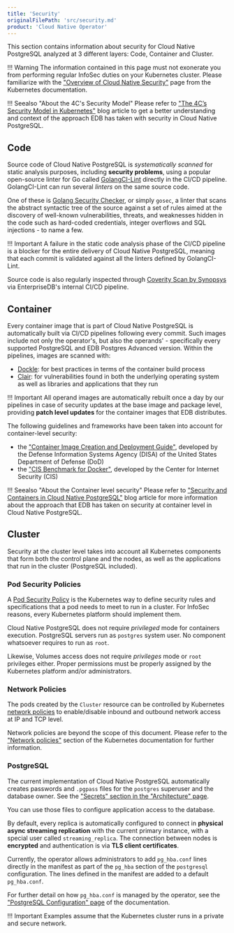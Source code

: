 ```yaml
---
title: 'Security'
originalFilePath: 'src/security.md'
product: 'Cloud Native Operator'
---
```


This section contains information about security for Cloud Native PostgreSQL
analyzed at 3 different layers: Code, Container and Cluster.

!!! Warning
    The information contained in this page must not exonerate you from
    performing regular InfoSec duties on your Kubernetes cluster. Please
    familiarize with the ["Overview of Cloud Native Security"](https://kubernetes.io/docs/concepts/security/overview/)
    page from the Kubernetes documentation.

!!! Seealso "About the 4C's Security Model"
    Please refer to ["The 4C’s Security Model in Kubernetes"](https://www.enterprisedb.com/blog/4cs-security-model-kubernetes)
    blog article to get a better understanding and context of the approach EDB
    has taken with security in Cloud Native PostgreSQL.

## Code

Source code of Cloud Native PostgreSQL is *systematically scanned* for static analysis purposes,
including **security problems**, using a popular open-source linter for Go called
[GolangCI-Lint](https://github.com/golangci/golangci-lint) directly in the CI/CD pipeline.
GolangCI-Lint can run several *linters* on the same source code.

One of these is [Golang Security Checker](https://github.com/securego/gosec), or simply `gosec`,
a linter that scans the abstract syntactic tree of the source against a set of rules aimed at
the discovery of well-known vulnerabilities, threats, and weaknesses hidden in
the code such as hard-coded credentials, integer overflows and SQL injections - to name a few.

!!! Important
    A failure in the static code analysis phase of the CI/CD pipeline is a blocker
    for the entire delivery of Cloud Native PostgreSQL, meaning that each commit is validated
    against all the linters defined by GolangCI-Lint.

Source code is also regularly inspected through [Coverity Scan by Synopsys](https://scan.coverity.com/)
via EnterpriseDB's internal CI/CD pipeline.

## Container

Every container image that is part of Cloud Native PostgreSQL is automatically built via CI/CD pipelines following every commit.
Such images include not only the operator's, but also the operands' - specifically every supported PostgreSQL and EDB Postgres Advanced version.
Within the pipelines, images are scanned with:

- [Dockle](https://github.com/goodwithtech/dockle): for best practices in terms
  of the container build process
- [Clair](https://github.com/quay/clair): for vulnerabilities found in both the
  underlying operating system as well as libraries and applications that they run

!!! Important
    All operand images are automatically rebuilt once a day by our pipelines in case
    of security updates at the base image and package level, providing **patch level updates**
    for the container images that EDB distributes.

The following guidelines and frameworks have been taken into account for container-level security:

- the ["Container Image Creation and Deployment Guide"](https://dl.dod.cyber.mil/wp-content/uploads/devsecops/pdf/DevSecOps_Enterprise_Container_Image_Creation_and_Deployment_Guide_2.6-Public-Release.pdf),
  developed by the Defense Information Systems Agency (DISA) of the United States Department of Defense (DoD)
- the ["CIS Benchmark for Docker"](https://www.cisecurity.org/benchmark/docker/),
  developed by the Center for Internet Security (CIS)

!!! Seealso "About the Container level security"
    Please refer to ["Security and Containers in Cloud Native PostgreSQL"](https://www.enterprisedb.com/blog/security-and-containers-cloud-native-postgresql)
    blog article for more information about the approach that EDB has taken on
    security at container level in Cloud Native PostgreSQL.

## Cluster

Security at the cluster level takes into account all Kubernetes components that
form both the control plane and the nodes, as well as the applications that run in
the cluster (PostgreSQL included).

### Pod Security Policies

A [Pod Security Policy](https://kubernetes.io/docs/concepts/policy/pod-security-policy/)
is the Kubernetes way to define security rules and specifications that a pod needs to meet
to run in a cluster.
For InfoSec reasons, every Kubernetes platform should implement them.

Cloud Native PostgreSQL does not require *privileged* mode for containers execution.
PostgreSQL servers run as `postgres` system user. No component whatsoever requires to run as `root`.

Likewise, Volumes access does not require *privileges* mode or `root` privileges either.
Proper permissions must be properly assigned by the Kubernetes platform and/or administrators.

### Network Policies

The pods created by the `Cluster` resource can be controlled by Kubernetes
[network policies](https://kubernetes.io/docs/concepts/services-networking/network-policies/)
to enable/disable inbound and outbound network access at IP and TCP level.

Network policies are beyond the scope of this document.
Please refer to the ["Network policies"](https://kubernetes.io/docs/concepts/services-networking/network-policies/)
section of the Kubernetes documentation for further information.

### PostgreSQL

The current implementation of Cloud Native PostgreSQL automatically creates
passwords and `.pgpass` files for the `postgres` superuser and the database owner.
See the ["Secrets" section in the "Architecture" page](architecture.md#secrets).

You can use those files to configure application access to the database.

By default, every replica is automatically configured to connect in **physical
async streaming replication** with the current primary instance, with a special
user called `streaming_replica`.  The connection between nodes is **encrypted**
and authentication is via **TLS client certificates**.

Currently, the operator allows administrators to add `pg_hba.conf` lines directly in the manifest
as part of the `pg_hba` section of the `postgresql` configuration. The lines defined in the
manifest are added to a default `pg_hba.conf`.

For further detail on how `pg_hba.conf` is managed by the operator, see the
["PostgreSQL Configuration" page](postgresql_conf.md#the-pg_hba-section) of the documentation.

!!! Important
    Examples assume that the Kubernetes cluster runs in a private and secure network.
